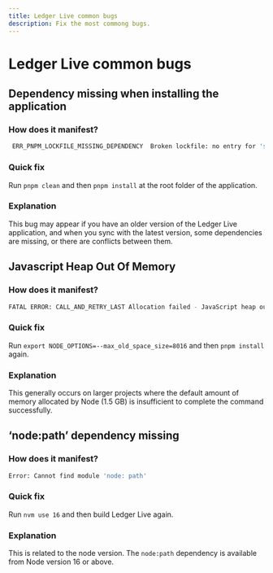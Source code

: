 ```yaml
---
title: Ledger Live common bugs
description: Fix the most commong bugs.
---
```


# Ledger Live common bugs

## Dependency missing when installing the application

### How does it manifest? 

```bash copy
 ERR_PNPM_LOCKFILE_MISSING_DEPENDENCY  Broken lockfile: no entry for 'some_package' in pnpm-lock.yaml
```

### Quick fix

Run `pnpm clean` and then `pnpm install` at the root folder of the application.

### Explanation

This bug may appear if you have an older version of the Ledger Live application, and when you sync with the latest version, some dependencies are missing, or there are conflicts between them.

## Javascript Heap Out Of Memory

### How does it manifest? 

```bash copy
FATAL ERROR: CALL_AND_RETRY_LAST Allocation failed - JavaScript heap out of memory
```

### Quick fix

Run `export NODE_OPTIONS=--max_old_space_size=8016` and then `pnpm install` again.

### Explanation

This generally occurs on larger projects where the default amount of memory allocated by Node (1.5 GB) is insufficient to complete the command successfully.



## ‘node:path’ dependency missing

### How does it manifest? 

```bash copy
Error: Cannot find module 'node: path'
```

### Quick fix

Run `nvm use 16` and then build Ledger Live again.

### Explanation

This is related to the node version. The `node:path` dependency is available from Node version 16 or above.

  
